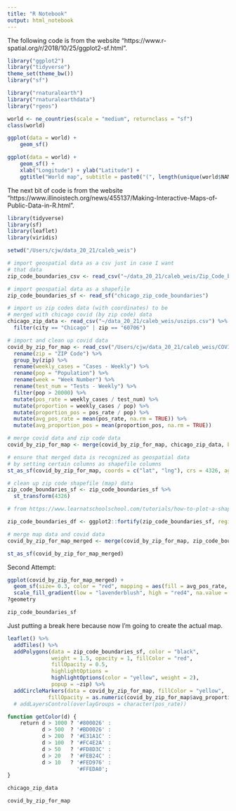 ```yaml
---
title: "R Notebook"
output: html_notebook
---
```


The following code is from the website "https://www.r-spatial.org/r/2018/10/25/ggplot2-sf.html".

```r
library("ggplot2")
library("tidyverse")
theme_set(theme_bw())
library("sf")
```

```r
library("rnaturalearth")
library("rnaturalearthdata")
library("rgeos")

world <- ne_countries(scale = "medium", returnclass = "sf")
class(world)
```

```r
ggplot(data = world) +
    geom_sf()
```

```r
ggplot(data = world) +
    geom_sf() +
    xlab("Longitude") + ylab("Latitude") +
    ggtitle("World map", subtitle = paste0("(", length(unique(world$NAME)), " countries)"))
```

The next bit of code is from the website "https://www.illinoistech.org/news/455137/Making-Interactive-Maps-of-Public-Data-in-R.html".

```r
library(tidyverse)
library(sf)
library(leaflet)
library(viridis)
```

```r
setwd("/Users/cjw/data_20_21/caleb_weis")

# import geospatial data as a csv just in case I want 
# that data
zip_code_boundaries_csv <- read_csv("~/data_20_21/caleb_weis/Zip_Code_boundaries.csv")

# import geospatial data as a shapefile
zip_code_boundaries_sf <- read_sf("chicago_zip_code_boundaries")

# import us zip codes data (with coordinates) to be 
# merged with chicago covid (by zip code) data 
chicago_zip_data <- read_csv("~/data_20_21/caleb_weis/uszips.csv") %>%
  filter(city == "Chicago" | zip == "60706")

# import and clean up covid data
covid_by_zip_for_map <- read_csv("/Users/cjw/data_20_21/caleb_weis/COVID-19_Cases__Tests__and_Deaths_by_ZIP_Code_updated.csv") %>%
  rename(zip = "ZIP Code") %>%
  group_by(zip) %>%
  rename(weekly_cases = "Cases - Weekly") %>%
  rename(pop = "Population") %>%
  rename(week = "Week Number") %>%
  rename(test_num = "Tests - Weekly") %>%
  filter(pop > 20000) %>%
  mutate(pos_rate = weekly_cases / test_num) %>%
  mutate(proportion = weekly_cases / pop) %>%
  mutate(proportion_pos = pos_rate / pop) %>%
  mutate(avg_pos_rate = mean(pos_rate, na.rm = TRUE)) %>%
  mutate(avg_proportion_pos = mean(proportion_pos, na.rm = TRUE))

# merge covid data and zip code data
covid_by_zip_for_map <- merge(covid_by_zip_for_map, chicago_zip_data, by = "zip")

# ensure that merged data is recognized as geospatial data 
# by setting certain columns as shapefile columns
st_as_sf(covid_by_zip_for_map, coords = c("lat", "lng"), crs = 4326, agr = "aggregate")

# clean up zip code shapefile (map) data
zip_code_boundaries_sf <- zip_code_boundaries_sf %>%
  st_transform(4326)

# from https://www.learnatschoolschool.com/tutorials/how-to-plot-a-shapefile-map-in-r/

zip_code_boundaries_df <- ggplot2::fortify(zip_code_boundaries_sf, region='NAME')

# merge map data and covid data
covid_by_zip_for_map_merged <- merge(covid_by_zip_for_map, zip_code_boundaries_sf, by = "zip")

st_as_sf(covid_by_zip_for_map_merged)
```

Second Attempt:

```r
ggplot(covid_by_zip_for_map_merged) +
  geom_sf(size= 0.3, color = "red", mapping = aes(fill = avg_pos_rate, geometry = geometry)) +
  scale_fill_gradient(low = "lavenderblush", high = "red4", na.value = "grey")
?geometry
```

```r
zip_code_boundaries_sf
```


Just putting a break here because now I'm going to create the actual map.

```r
leaflet() %>%
  addTiles() %>%
  addPolygons(data = zip_code_boundaries_sf, color = "black", 
              weight = 1.5, opacity = 1, fillColor = "red", 
              fillOpacity = 0.5,
              highlightOptions = 
              highlightOptions(color = "yellow", weight = 2),
              popup = ~zip) %>%
  addCircleMarkers(data = covid_by_zip_for_map, fillColor = "yellow",
             fillOpacity = as.numeric(covid_by_zip_for_map$avg_proportion_pos))
  # addLayersControl(overlayGroups = character(pos_rate))

function getColor(d) {
    return d > 1000 ? '#800026' :
           d > 500  ? '#BD0026' :
           d > 200  ? '#E31A1C' :
           d > 100  ? '#FC4E2A' :
           d > 50   ? '#FD8D3C' :
           d > 20   ? '#FEB24C' :
           d > 10   ? '#FED976' :
                      '#FFEDA0';
}
```

```r
chicago_zip_data
```

```r
covid_by_zip_for_map
```

```r

```

